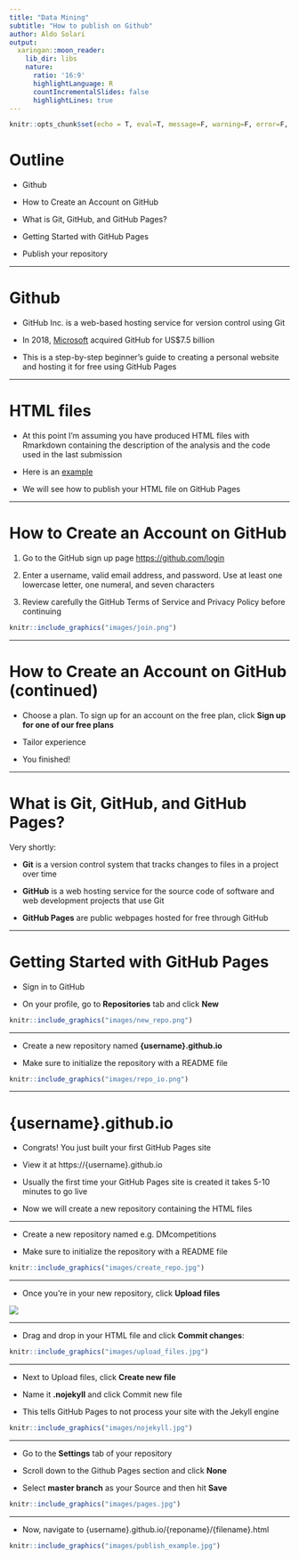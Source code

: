 ```yaml
---
title: "Data Mining"
subtitle: "How to publish on Github"
author: Aldo Solari
output:
  xaringan::moon_reader:
    lib_dir: libs
    nature:
      ratio: '16:9'
      highlightLanguage: R
      countIncrementalSlides: false
      highlightLines: true   
---
```


```r
knitr::opts_chunk$set(echo = T, eval=T, message=F, warning=F, error=F, comment=NA, cache=F, R.options=list(width=220))
```


# Outline

* Github

* How to Create an Account on GitHub

* What is Git, GitHub, and GitHub Pages?

* Getting Started with GitHub Pages

* Publish your repository

---

# Github

* GitHub Inc. is a web-based hosting service for version control using Git

* In 2018, [Microsoft](https://blog.github.com/2018-06-04-github-microsoft/) acquired GitHub for US$7.5 billion

* This is a step-by-step beginner's guide to creating a personal website and hosting it for free using GitHub Pages

---

# HTML files

* At this point I'm assuming you have produced HTML files with Rmarkdown containing the description of the analysis and the code used in the last submission

* Here is an [example](docs/competitions/publish_example.html)

* We will see how to publish your HTML file on GitHub Pages

---

# How to Create an Account on GitHub

1. Go to the GitHub sign up page [https://github.com/login](https://github.com/login)

2. Enter a username, valid email address, and password. Use at least one lowercase letter, one numeral, and seven characters

3. Review carefully the GitHub Terms of Service and Privacy Policy before continuing

```r
knitr::include_graphics("images/join.png")
```

---

# How to Create an Account on GitHub (continued)

* Choose a plan. To sign up for an account on the free plan, click __Sign up for one of our free plans__

* Tailor experience

* You finished!

---

# What is Git, GitHub, and GitHub Pages?

Very shortly:

* __Git__ is a version control system that tracks changes to files in a project over time

* __GitHub__ is a web hosting service for the source code of software and web development projects that use Git

* __GitHub Pages__ are public webpages hosted for free through GitHub

---

# Getting Started with GitHub Pages

* Sign in to GitHub

* On your profile, go to __Repositories__ tab and click __New__

```r
knitr::include_graphics("images/new_repo.png")
```

---

* Create a new repository named __{username}.github.io__

* Make sure to initialize the repository with a README file

```r
knitr::include_graphics("images/repo_io.png")
```

---

# {username}.github.io

* Congrats! You just built your first GitHub Pages site

* View it at https://{username}.github.io

* Usually the first time your GitHub Pages site is created it takes 5-10 minutes to go live

* Now we will create a new repository containing the HTML files

---

* Create a new repository named e.g. DMcompetitions 

* Make sure to initialize the repository with a README file

```r
knitr::include_graphics("images/create_repo.jpg")
```

---

* Once you’re in your new repository, click __Upload files__

![](images/new_repo.jpg)

---

* Drag and drop in your HTML file and click __Commit changes__:

```r
knitr::include_graphics("images/upload_files.jpg")
```

---

* Next to Upload files, click __Create new file__

* Name it __.nojekyll__ and click Commit new file

* This tells GitHub Pages to not process your site with the Jekyll engine

```r
knitr::include_graphics("images/nojekyll.jpg")
```

---

* Go to the __Settings__ tab of your repository

* Scroll down to the Github Pages section and click __None__

* Select __master branch__ as your Source and then hit __Save__

```r
knitr::include_graphics("images/pages.jpg")
```

---

* Now, navigate to {username}.github.io/{reponame}/{filename}.html 

```r
knitr::include_graphics("images/publish_example.jpg")
```


